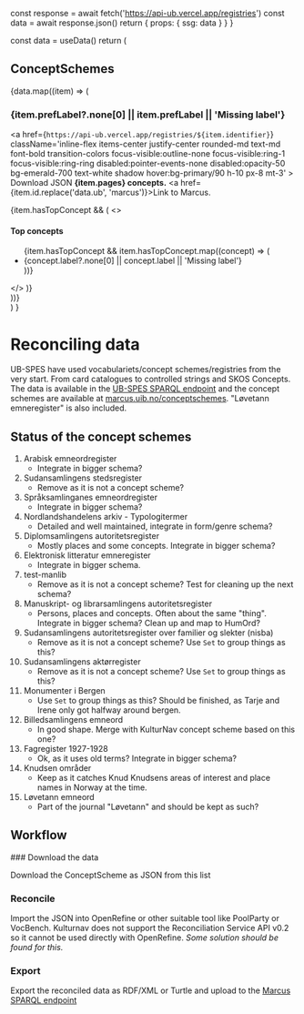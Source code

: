 
  const response = await fetch('https://api-ub.vercel.app/registries')
  const data = await response.json()
  return {
    props: {
      ssg: data
    }
  }
}
 
  const data = useData()
  return (
    <div>
      <h2>ConceptSchemes</h2>
      {data.map((item) => (
        <div key={item.id}>
          <h3>{item.prefLabel?.none[0] || item.prefLabel || 'Missing label'}</h3>
          <p className="flex gap-5 items-baseline">
          <a 
            href={`https://api-ub.vercel.app/registries/${item.identifier}`} 
            className='inline-flex items-center justify-center rounded-md text-md font-bold transition-colors focus-visible:outline-none focus-visible:ring-1 focus-visible:ring-ring disabled:pointer-events-none disabled:opacity-50 bg-emerald-700 text-white shadow hover:bg-primary/90 h-10 px-8 mt-3'
          >
          Download JSON
          </a> 
            <strong>{item.pages} concepts.</strong> 
            <a href={item.id.replace('data.ub', 'marcus')}>Link to Marcus.</a>
          </p>
          {item.hasTopConcept && (
            <>
            <h4>Top concepts</h4>
            <ul>
              {item.hasTopConcept && item.hasTopConcept.map((concept) => (
                <li key={concept.id}>{concept.label?.none[0] || concept.label || 'Missing label'}</li>
              ))} 
            </ul> 
            </>
           )}
        </div>
      ))}
    </div>
  )
}

# Reconciling data

UB-SPES have used vocabulariets/concept schemes/registries from the very start. From card catalogues to controlled strings and SKOS Concepts. The data is available in the [UB-SPES SPARQL endpoint](https://sparql.ub.uib.no/sparql) and the concept schemes are available at [marcus.uib.no/conceptschemes](https://marcus.uib.no/conceptschemes). "Løvetann emneregister" is also included.

## Status of the concept schemes
 
1. Arabisk emneordregister
    * Integrate in bigger schema?
1. Sudansamlingens stedsregister
    * Remove as it is not a concept scheme?
1. Språksamlinganes emneordregister
    * Integrate in bigger schema?
1. Nordlandshandelens arkiv - Typologitermer
    * Detailed and well maintained, integrate in form/genre schema?
1. Diplomsamlingens autoritetsregister
    * Mostly places and some concepts. Integrate in bigger schema?
1. Elektronisk litteratur emneregister
    * Integrate in bigger schema.
1. test-manlib
    * Remove as it is not a concept scheme? Test for cleaning up the next schema?
1. Manuskript- og librarsamlingens autoritetsregister
    * Persons, places and concepts. Often about the same "thing". Integrate in bigger schema? Clean up and map to HumOrd?
1. Sudansamlingens autoritetsregister over familier og slekter (nisba)
    * Remove as it is not a concept scheme? Use `Set` to group things as this?
1. Sudansamlingens aktørregister
    * Remove as it is not a concept scheme? Use `Set` to group things as this?
1. Monumenter i Bergen
    * Use `Set` to group things as this? Should be finished, as Tarje and Irene only got halfway around bergen.
1. Billedsamlingens emneord
    * In good shape. Merge with KulturNav concept scheme based on this one?
1. Fagregister 1927-1928
    * Ok, as it uses old terms? Integrate in bigger schema?
1. Knudsen områder
    * Keep as it catches Knud Knudsens areas of interest and place names in Norway at the time.
1. Løvetann emneord
    * Part of the journal "Løvetann" and should be kept as such? 


## Workflow

<Steps>
### Download the data
 
Download the ConceptScheme as JSON from this list
 
### Reconcile
 
Import the JSON into OpenRefine or other suitable tool like PoolParty or VocBench. Kulturnav does not support the Reconciliation Service API v0.2 so it cannot be used directly with OpenRefine. _Some solution should be found for this._

### Export

Export the reconciled data as RDF/XML or Turtle and upload to the [Marcus SPARQL endpoint](https://sparql.ub.uib.no/sparql)

</Steps>
 
<NextraRegistries />